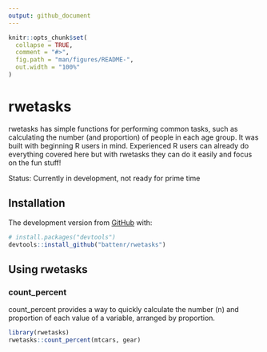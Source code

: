 ```yaml
---
output: github_document
---
```


<!-- README.md is generated from README.Rmd. Please edit that file -->

```r
knitr::opts_chunk$set(
  collapse = TRUE,
  comment = "#>",
  fig.path = "man/figures/README-",
  out.width = "100%"
)
```

# rwetasks

<!-- badges: start -->
<!-- badges: end -->

rwetasks has simple functions for performing common tasks, such as calculating the number (and proportion) of people in each age group. It was built with beginning R users in mind. Experienced R users can already do everything covered here but with rwetasks they can do it easily and focus on the fun stuff!

Status: Currently in development, not ready for prime time

## Installation

The development version from [GitHub](https://github.com/) with:

``` r
# install.packages("devtools")
devtools::install_github("battenr/rwetasks")
```
## Using rwetasks

### count_percent

count_percent provides a way to quickly calculate the number (n) and proportion of each value of a variable, arranged by proportion. 


```r
library(rwetasks)
rwetasks::count_percent(mtcars, gear)
```

